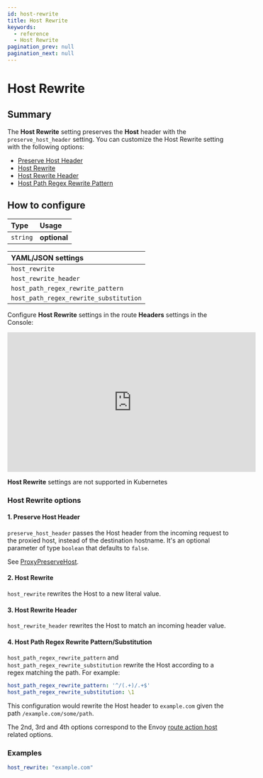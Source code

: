 ```yaml
---
id: host-rewrite
title: Host Rewrite
keywords:
  - reference
  - Host Rewrite
pagination_prev: null
pagination_next: null
---
```



# Host Rewrite

## Summary

The **Host Rewrite** setting preserves the **Host** header with the `preserve_host_header` setting. You can customize the Host Rewrite setting with the following options:

- [Preserve Host Header](#1-preserve-host-header)
- [Host Rewrite](#2-host-rewrite)
- [Host Rewrite Header](#3-host-rewrite-header)
- [Host Path Regex Rewrite Pattern](#4-host-path-regex-rewrite-patternsubstitution)

## How to configure

| **Type** | **Usage** |
| :--- | :--- |
| `string` | **optional** |

<Tabs>
<TabItem value="Core" label="Core">

| **YAML**/**JSON** settings |
| :--- |
| `host_rewrite`|
| `host_rewrite_header`|
| `host_path_regex_rewrite_pattern`|
| `host_path_regex_rewrite_substitution`|

</TabItem>
<TabItem value="Enterprise" label="Enterprise">

Configure **Host Rewrite** settings in the route **Headers** settings in the Console:

<iframe width="560" height="315" src="https://www.youtube.com/embed/Eesi-6FtOWg" title="YouTube video player" frameborder="0" allow="accelerometer; autoplay; clipboard-write; encrypted-media; gyroscope; picture-in-picture; web-share" allowfullscreen></iframe>

</TabItem>
<TabItem value="Kubernetes" label="Kubernetes">

**Host Rewrite** settings are not supported in Kubernetes

</TabItem>
</Tabs>

### Host Rewrite options

#### 1. Preserve Host Header

`preserve_host_header` passes the Host header from the incoming request to the proxied host, instead of the destination hostname. It's an optional parameter of type `boolean` that defaults to `false`.

See [ProxyPreserveHost](http://httpd.apache.org/docs/2.0/mod/mod_proxy.html#proxypreservehost).

#### 2. Host Rewrite

`host_rewrite` rewrites the Host to a new literal value.

#### 3. Host Rewrite Header

`host_rewrite_header` rewrites the Host to match an incoming header value.

#### 4. Host Path Regex Rewrite Pattern/Substitution

`host_path_regex_rewrite_pattern` and `host_path_regex_rewrite_substitution` rewrite the Host according to a regex matching the path. For example:

   ```yaml
   host_path_regex_rewrite_pattern: '^/(.+)/.+$'
   host_path_regex_rewrite_substitution: \1
   ```

   This configuration would rewrite the Host header to `example.com` given the path `/example.com/some/path`.

The 2nd, 3rd and 4th options correspond to the Envoy [route action host](https://www.envoyproxy.io/docs/envoy/latest/api-v3/config/route/v3/route_components.proto.html#config-route-v3-routeaction) related options.

### Examples

```yaml
host_rewrite: "example.com"
```
